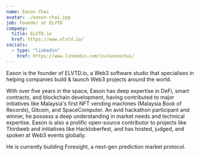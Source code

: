 ```yaml
---
name: Eason Chai
avatar: ./eason-chai.jpg
job: Founder at ELVTD
company:
  title: ELVTD.io
  href: https://www.elvtd.io/
socials:
  - type: "linkedin"
    href: https://www.linkedin.com/in/easonchai/
---
```


Eason is the founder of ELVTD.io, a Web3 software studio that specialises in helping companies build & launch Web3 projects around the world.

With over five years in the space, Eason has deep expertise in DeFi, smart contracts, and blockchain development, having contributed to major initiatives like Malaysia's first NFT vending machines (Malaysia Book of Records), Gitcoin, and SpaceComputer. An avid hackathon participant and winner, he possess a deep understanding in market needs and technical expertise. Eason is also a prolific open-source contributor to projects like Thirdweb and initiatives like Hacktoberfest, and has hosted, judged, and spoken at Web3 events globally.

He is currently building Foresight, a next-gen prediction market protocol.
